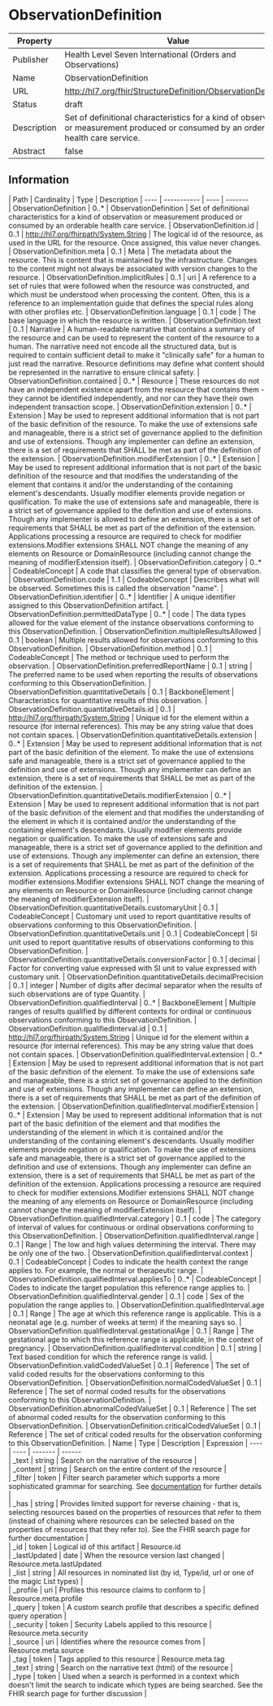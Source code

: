 
  # ObservationDefinition

  
|Property|Value|
|---|---|
|Publisher|Health Level Seven International (Orders and Observations)|
|Name|ObservationDefinition|
|URL|http://hl7.org/fhir/StructureDefinition/ObservationDefinition|
|Status|draft|
|Description|Set of definitional characteristics for a kind of observation or measurement produced or consumed by an orderable health care service.|
|Abstract|false|

  ## Information
  <Tabs> <TabItem value="structure" label="Structure">
   | Path | Cardinality | Type | Description
  | ---- | ----------- | ---- | -------  
 | ObservationDefinition | 0..* | ObservationDefinition | Set of definitional characteristics for a kind of observation or measurement produced or consumed by an orderable health care service. 
 | ObservationDefinition.id | 0..1 | http://hl7.org/fhirpath/System.String | The logical id of the resource, as used in the URL for the resource. Once assigned, this value never changes. 
 | ObservationDefinition.meta | 0..1 | Meta | The metadata about the resource. This is content that is maintained by the infrastructure. Changes to the content might not always be associated with version changes to the resource. 
 | ObservationDefinition.implicitRules | 0..1 | uri | A reference to a set of rules that were followed when the resource was constructed, and which must be understood when processing the content. Often, this is a reference to an implementation guide that defines the special rules along with other profiles etc. 
 | ObservationDefinition.language | 0..1 | code | The base language in which the resource is written. 
 | ObservationDefinition.text | 0..1 | Narrative | A human-readable narrative that contains a summary of the resource and can be used to represent the content of the resource to a human. The narrative need not encode all the structured data, but is required to contain sufficient detail to make it "clinically safe" for a human to just read the narrative. Resource definitions may define what content should be represented in the narrative to ensure clinical safety. 
 | ObservationDefinition.contained | 0..* | Resource | These resources do not have an independent existence apart from the resource that contains them - they cannot be identified independently, and nor can they have their own independent transaction scope. 
 | ObservationDefinition.extension | 0..* | Extension | May be used to represent additional information that is not part of the basic definition of the resource. To make the use of extensions safe and manageable, there is a strict set of governance  applied to the definition and use of extensions. Though any implementer can define an extension, there is a set of requirements that SHALL be met as part of the definition of the extension. 
 | ObservationDefinition.modifierExtension | 0..* | Extension | May be used to represent additional information that is not part of the basic definition of the resource and that modifies the understanding of the element that contains it and/or the understanding of the containing element's descendants. Usually modifier elements provide negation or qualification. To make the use of extensions safe and manageable, there is a strict set of governance applied to the definition and use of extensions. Though any implementer is allowed to define an extension, there is a set of requirements that SHALL be met as part of the definition of the extension. Applications processing a resource are required to check for modifier extensions.Modifier extensions SHALL NOT change the meaning of any elements on Resource or DomainResource (including cannot change the meaning of modifierExtension itself). 
 | ObservationDefinition.category | 0..* | CodeableConcept | A code that classifies the general type of observation. 
 | ObservationDefinition.code | 1..1 | CodeableConcept | Describes what will be observed. Sometimes this is called the observation "name". 
 | ObservationDefinition.identifier | 0..* | Identifier | A unique identifier assigned to this ObservationDefinition artifact. 
 | ObservationDefinition.permittedDataType | 0..* | code | The data types allowed for the value element of the instance observations conforming to this ObservationDefinition. 
 | ObservationDefinition.multipleResultsAllowed | 0..1 | boolean | Multiple results allowed for observations conforming to this ObservationDefinition. 
 | ObservationDefinition.method | 0..1 | CodeableConcept | The method or technique used to perform the observation. 
 | ObservationDefinition.preferredReportName | 0..1 | string | The preferred name to be used when reporting the results of observations conforming to this ObservationDefinition. 
 | ObservationDefinition.quantitativeDetails | 0..1 | BackboneElement | Characteristics for quantitative results of this observation. 
 | ObservationDefinition.quantitativeDetails.id | 0..1 | http://hl7.org/fhirpath/System.String | Unique id for the element within a resource (for internal references). This may be any string value that does not contain spaces. 
 | ObservationDefinition.quantitativeDetails.extension | 0..* | Extension | May be used to represent additional information that is not part of the basic definition of the element. To make the use of extensions safe and manageable, there is a strict set of governance  applied to the definition and use of extensions. Though any implementer can define an extension, there is a set of requirements that SHALL be met as part of the definition of the extension. 
 | ObservationDefinition.quantitativeDetails.modifierExtension | 0..* | Extension | May be used to represent additional information that is not part of the basic definition of the element and that modifies the understanding of the element in which it is contained and/or the understanding of the containing element's descendants. Usually modifier elements provide negation or qualification. To make the use of extensions safe and manageable, there is a strict set of governance applied to the definition and use of extensions. Though any implementer can define an extension, there is a set of requirements that SHALL be met as part of the definition of the extension. Applications processing a resource are required to check for modifier extensions.Modifier extensions SHALL NOT change the meaning of any elements on Resource or DomainResource (including cannot change the meaning of modifierExtension itself). 
 | ObservationDefinition.quantitativeDetails.customaryUnit | 0..1 | CodeableConcept | Customary unit used to report quantitative results of observations conforming to this ObservationDefinition. 
 | ObservationDefinition.quantitativeDetails.unit | 0..1 | CodeableConcept | SI unit used to report quantitative results of observations conforming to this ObservationDefinition. 
 | ObservationDefinition.quantitativeDetails.conversionFactor | 0..1 | decimal | Factor for converting value expressed with SI unit to value expressed with customary unit. 
 | ObservationDefinition.quantitativeDetails.decimalPrecision | 0..1 | integer | Number of digits after decimal separator when the results of such observations are of type Quantity. 
 | ObservationDefinition.qualifiedInterval | 0..* | BackboneElement | Multiple  ranges of results qualified by different contexts for ordinal or continuous observations conforming to this ObservationDefinition. 
 | ObservationDefinition.qualifiedInterval.id | 0..1 | http://hl7.org/fhirpath/System.String | Unique id for the element within a resource (for internal references). This may be any string value that does not contain spaces. 
 | ObservationDefinition.qualifiedInterval.extension | 0..* | Extension | May be used to represent additional information that is not part of the basic definition of the element. To make the use of extensions safe and manageable, there is a strict set of governance  applied to the definition and use of extensions. Though any implementer can define an extension, there is a set of requirements that SHALL be met as part of the definition of the extension. 
 | ObservationDefinition.qualifiedInterval.modifierExtension | 0..* | Extension | May be used to represent additional information that is not part of the basic definition of the element and that modifies the understanding of the element in which it is contained and/or the understanding of the containing element's descendants. Usually modifier elements provide negation or qualification. To make the use of extensions safe and manageable, there is a strict set of governance applied to the definition and use of extensions. Though any implementer can define an extension, there is a set of requirements that SHALL be met as part of the definition of the extension. Applications processing a resource are required to check for modifier extensions.Modifier extensions SHALL NOT change the meaning of any elements on Resource or DomainResource (including cannot change the meaning of modifierExtension itself). 
 | ObservationDefinition.qualifiedInterval.category | 0..1 | code | The category of interval of values for continuous or ordinal observations conforming to this ObservationDefinition. 
 | ObservationDefinition.qualifiedInterval.range | 0..1 | Range | The low and high values determining the interval. There may be only one of the two. 
 | ObservationDefinition.qualifiedInterval.context | 0..1 | CodeableConcept | Codes to indicate the health context the range applies to. For example, the normal or therapeutic range. 
 | ObservationDefinition.qualifiedInterval.appliesTo | 0..* | CodeableConcept | Codes to indicate the target population this reference range applies to. 
 | ObservationDefinition.qualifiedInterval.gender | 0..1 | code | Sex of the population the range applies to. 
 | ObservationDefinition.qualifiedInterval.age | 0..1 | Range | The age at which this reference range is applicable. This is a neonatal age (e.g. number of weeks at term) if the meaning says so. 
 | ObservationDefinition.qualifiedInterval.gestationalAge | 0..1 | Range | The gestational age to which this reference range is applicable, in the context of pregnancy. 
 | ObservationDefinition.qualifiedInterval.condition | 0..1 | string | Text based condition for which the reference range is valid. 
 | ObservationDefinition.validCodedValueSet | 0..1 | Reference | The set of valid coded results for the observations  conforming to this ObservationDefinition. 
 | ObservationDefinition.normalCodedValueSet | 0..1 | Reference | The set of normal coded results for the observations conforming to this ObservationDefinition. 
 | ObservationDefinition.abnormalCodedValueSet | 0..1 | Reference | The set of abnormal coded results for the observation conforming to this ObservationDefinition. 
 | ObservationDefinition.criticalCodedValueSet | 0..1 | Reference | The set of critical coded results for the observation conforming to this ObservationDefinition. 
</TabItem>
 <TabItem value="searchparameter" label="Search Parameters">
   | Name | Type | Description  | Expression 
    | ---- | ---- | ------- | ------  
 | _text | string | Search on the narrative of the resource |   
 | _content | string | Search on the entire content of the resource |   
 | _filter | token | Filter search parameter which supports a more sophisticated grammar for searching. See [documentation](search_filter.html) for further details |   
 | _has | string | Provides limited support for reverse chaining - that is, selecting resources based on the properties of resources that refer to them (instead of chaining where resources can be selected based on the properties of resources that they refer to). See the FHIR search page for further documentation |   
 | _id | token | Logical id of this artifact | Resource.id  
 | _lastUpdated | date | When the resource version last changed | Resource.meta.lastUpdated  
 | _list | string | All resources in nominated list (by id, Type/id, url or one of the magic List types) |   
 | _profile | uri | Profiles this resource claims to conform to | Resource.meta.profile  
 | _query | token | A custom search profile that describes a specific defined query operation |   
 | _security | token | Security Labels applied to this resource | Resource.meta.security  
 | _source | uri | Identifies where the resource comes from | Resource.meta.source  
 | _tag | token | Tags applied to this resource | Resource.meta.tag  
 | _text | string | Search on the narrative text (html) of the resource |   
 | _type | token | Used when a search is performed in a context which doesn't limit the search to indicate which types are being searched. See the FHIR search page for further discussion |   

</TabItem>
</Tabs>